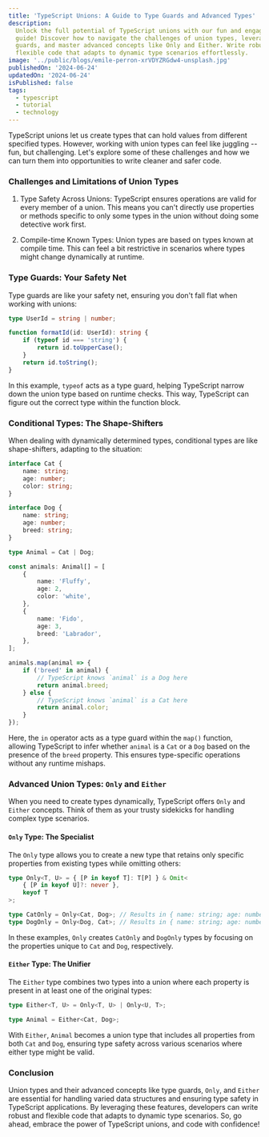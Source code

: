 ```yaml
---
title: 'TypeScript Unions: A Guide to Type Guards and Advanced Types'
description:
  Unlock the full potential of TypeScript unions with our fun and engaging
  guide! Discover how to navigate the challenges of union types, leverage type
  guards, and master advanced concepts like Only and Either. Write robust and
  flexible code that adapts to dynamic type scenarios effortlessly.
image: '../public/blogs/emile-perron-xrVDYZRGdw4-unsplash.jpg'
publishedOn: '2024-06-24'
updatedOn: '2024-06-24'
isPublished: false
tags:
  - typescript
  - tutorial
  - technology
---
```


TypeScript unions let us create types that can hold values from different
specified types. However, working with union types can feel like juggling --
fun, but challenging. Let's explore some of these challenges and how we can turn
them into opportunities to write cleaner and safer code.

### Challenges and Limitations of Union Types

1. Type Safety Across Unions: TypeScript ensures operations are valid for every
   member of a union. This means you can't directly use properties or methods
   specific to only some types in the union without doing some detective work
   first.

2. Compile-time Known Types: Union types are based on types known at compile
   time. This can feel a bit restrictive in scenarios where types might change
   dynamically at runtime.

### Type Guards: Your Safety Net

Type guards are like your safety net, ensuring you don't fall flat when working
with unions:

```typescript
type UserId = string | number;

function formatId(id: UserId): string {
	if (typeof id === 'string') {
		return id.toUpperCase();
	}
	return id.toString();
}
```

In this example, `typeof` acts as a type guard, helping TypeScript narrow down
the union type based on runtime checks. This way, TypeScript can figure out the
correct type within the function block.

### Conditional Types: The Shape-Shifters

When dealing with dynamically determined types, conditional types are like
shape-shifters, adapting to the situation:

```typescript
interface Cat {
	name: string;
	age: number;
	color: string;
}

interface Dog {
	name: string;
	age: number;
	breed: string;
}

type Animal = Cat | Dog;

const animals: Animal[] = [
	{
		name: 'Fluffy',
		age: 2,
		color: 'white',
	},
	{
		name: 'Fido',
		age: 3,
		breed: 'Labrador',
	},
];

animals.map(animal => {
	if ('breed' in animal) {
		// TypeScript knows `animal` is a Dog here
		return animal.breed;
	} else {
		// TypeScript knows `animal` is a Cat here
		return animal.color;
	}
});
```

Here, the `in` operator acts as a type guard within the `map()` function,
allowing TypeScript to infer whether `animal` is a `Cat` or a `Dog` based on the
presence of the `breed` property. This ensures type-specific operations without
any runtime mishaps.

### Advanced Union Types: `Only` and `Either`

When you need to create types dynamically, TypeScript offers `Only` and `Either`
concepts. Think of them as your trusty sidekicks for handling complex type
scenarios.

#### `Only` Type: The Specialist

The `Only` type allows you to create a new type that retains only specific
properties from existing types while omitting others:

```typescript
type Only<T, U> = { [P in keyof T]: T[P] } & Omit<
	{ [P in keyof U]?: never },
	keyof T
>;

type CatOnly = Only<Cat, Dog>; // Results in { name: string; age: number; color: string; }
type DogOnly = Only<Dog, Cat>; // Results in { name: string; age: number; breed: string; }
```

In these examples, `Only` creates `CatOnly` and `DogOnly` types by focusing on
the properties unique to `Cat` and `Dog`, respectively.

#### `Either` Type: The Unifier

The `Either` type combines two types into a union where each property is present
in at least one of the original types:

```typescript
type Either<T, U> = Only<T, U> | Only<U, T>;

type Animal = Either<Cat, Dog>;
```

With `Either`, `Animal` becomes a union type that includes all properties from
both `Cat` and `Dog`, ensuring type safety across various scenarios where either
type might be valid.

### Conclusion

Union types and their advanced concepts like type guards, `Only`, and `Either`
are essential for handling varied data structures and ensuring type safety in
TypeScript applications. By leveraging these features, developers can write
robust and flexible code that adapts to dynamic type scenarios. So, go ahead,
embrace the power of TypeScript unions, and code with confidence!
